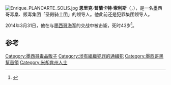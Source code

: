 [[File:Enrique_PLANCARTE_SOLIS.jpg|thumb]]
'''恩里克·普蘭卡特·索利斯'''（{{lang-es|Enrique Plancarte Solís}}，{{bd|1970年|9月14日|2014年|3月31日|catIdx=Plancarte Solís}}），是一名墨西哥毒梟、販毒集团「圣殿骑士团」的领导人。他此前还是犯罪集团{{link-en|米却肯州家族|La Familia Michoacana}}领导人。

2014年3月31日，他在与[[墨西哥海军|墨西哥海军]]的交战中被击毙，死时43岁<ref>{{Cite web|url=http://www.borderlandbeat.com/2014/03/kike-plancarte-reported-dead.html|title=Enrique 'Kike' Plancarte Solís Reported Dead|publisher=''[[Borderland_Beat|Borderland Beat]]''|date=31 March 2014|accessdate=1 April 2014|archive-date=2014-04-03|archive-url=https://web.archive.org/web/20140403213730/http://www.borderlandbeat.com/2014/03/kike-plancarte-reported-dead.html|dead-url=no}}</ref>。

==参考==
{{Reflist}}

{{DEFAULTSORT:Plancarte Solis, Enrique}}

[[Category:墨西哥毒品販子|Category:墨西哥毒品販子]]
[[Category:涉有組織犯罪的通緝犯|Category:涉有組織犯罪的通緝犯]]
[[Category:墨西哥黑幫首領|Category:墨西哥黑幫首領]]
[[Category:米却肯州人士|Category:米却肯州人士]]